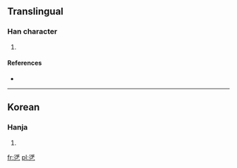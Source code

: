 ==Translingual==

===Han character===
{{Han char|rn=5|rad=乙|as=10|sn=11|four=|canj=水木弓 (EDN)|ids=⿱[[浮]][[乙]]}}

# {{defn|Han|sort=乙10}}

====References====
* {{Han ref|kx=0084.321|dkj=|dj=|hdz=|uh=3422|ud=13346|bh=|bd=}}

----

==Korean==

===Hanja===
{{ko-hanja|hangeul=뜰|rv=tteul|mr=ttŭl|y=ttul}}

# {{defn|Korean|sort=乙10}}

[[fr:㐢]]
[[pl:㐢]]